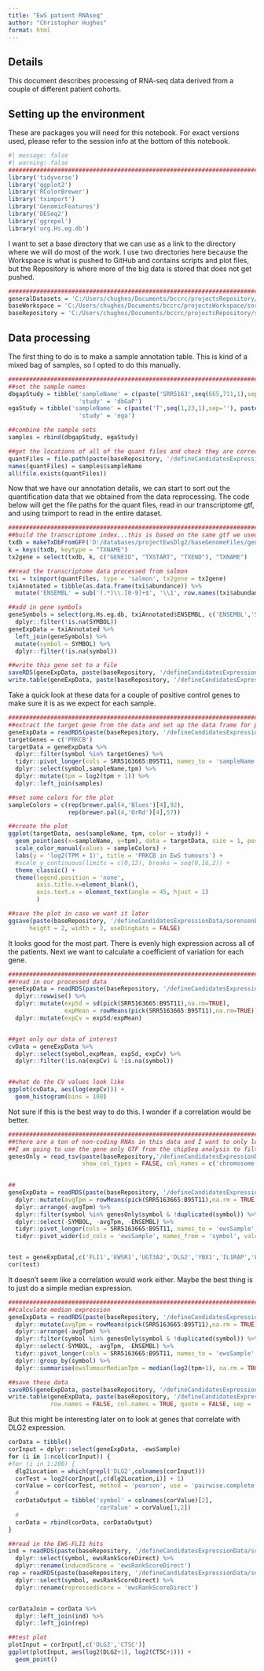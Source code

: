 ```yaml
---
title: "EwS patient RNAseq"
author: "Christopher Hughes"
format: html
---
```


## Details

This document describes processing of RNA-seq data derived from a couple of different patient cohorts.

## Setting up the environment

These are packages you will need for this notebook. For exact versions used, please refer to the session info at the bottom of this notebook.

```r
#| message: false
#| warning: false
##########################################################################################
library('tidyverse')
library('ggplot2')
library('RColorBrewer')
library('tximport')
library('GenomicFeatures')
library('DESeq2')
library('ggrepel')
library('org.Hs.eg.db')
```

I want to set a base directory that we can use as a link to the directory where we will do most of the work. I use two directories here because the Workspace is what is pushed to GitHub and contains scripts and plot files, but the Repository is where more of the big data is stored that does not get pushed.

```r
##########################################################################################
generalDatasets = 'C:/Users/chughes/Documents/bccrc/projectsRepository/generalDatasets'
baseWorkspace = 'C:/Users/chughes/Documents/bccrc/projectsWorkspace/sorensenLab/relatedToEwsCrisprManuscript'
baseRepository = 'C:/Users/chughes/Documents/bccrc/projectsRepository/sorensenLab/relatedToEwsCrisprManuscript'
```

## Data processing

The first thing to do is to make a sample annotation table. This is kind of a mixed bag of samples, so I opted to do this manually.

```r
##########################################################################################
##set the sample names
dbgapStudy = tibble('sampleName' = c(paste('SRR5163',seq(665,711,1),sep=''), paste('SRR5163',seq(713,757,1),sep='')),
                    'study' = 'dbGaP')
egaStudy = tibble('sampleName' = c(paste('T',seq(1,23,1),sep=''), paste('T',seq(24,50,1),sep=''), paste('B95T',seq(5,11,1),sep='')),
                    'study' = 'ega')

##combine the sample sets
samples = rbind(dbgapStudy, egaStudy)

##get the locations of all of the quant files and check they are correct
quantFiles = file.path(paste(baseRepository, '/defineCandidatesExpressionData/sorensenEwsPatientData/quants', sep = ''), samples$sampleName, 'quant.sf')
names(quantFiles) = samples$sampleName
all(file.exists(quantFiles))
```

Now that we have our annotation details, we can start to sort out the quantification data that we obtained from the data reprocessing. The code below will get the file paths for the quant files, read in our transcriptome gtf, and using tximport to read in the entire dataset.

```r
##########################################################################################
##build the transcriptome index...this is based on the same gtf we used in the alignment process
txdb = makeTxDbFromGFF('D:/databases/projectEwsDlg2/baseGenomeFiles/genome.gtf')
k = keys(txdb, keytype = "TXNAME")
tx2gene = select(txdb, k, c("GENEID", "TXSTART", "TXEND"), "TXNAME")

##read the transcriptome data processed from salmon
txi = tximport(quantFiles, type = 'salmon', tx2gene = tx2gene)
txiAnnotated = tibble(as.data.frame(txi$abundance)) %>%
  mutate('ENSEMBL' = sub('(.*)\\.[0-9]+$', '\\1', row.names(txi$abundance)))

##add in gene symbols
geneSymbols = select(org.Hs.eg.db, txiAnnotated$ENSEMBL, c('ENSEMBL','SYMBOL'), 'ENSEMBL') %>%
  dplyr::filter(!is.na(SYMBOL))
geneExpData = txiAnnotated %>%
  left_join(geneSymbols) %>%
  mutate(symbol = SYMBOL) %>%
  dplyr::filter(!is.na(symbol))

##write this gene set to a file
saveRDS(geneExpData, paste(baseRepository, '/defineCandidatesExpressionData/sorensenEwsPatientData/datasetOutputs/dataset_tpmExpression.rds', sep = ''))
write.table(geneExpData, paste(baseRepository, '/defineCandidatesExpressionData/sorensenEwsPatientData/datasetOutputs/dataset_tpmExpression.tsv', sep = ''), row.names = FALSE, col.names = TRUE, quote = FALSE, sep = '\t')
```

Take a quick look at these data for a couple of positive control genes to make sure it is as we expect for each sample. 

```r
##########################################################################################
##extract the target gene from the data and set up the data frame for plotting
geneExpData = readRDS(paste(baseRepository, '/defineCandidatesExpressionData/sorensenEwsPatientData/datasetOutputs/dataset_tpmExpression.rds', sep = ''))
targetGenes = c('PRKCB')
targetData = geneExpData %>%
  dplyr::filter(symbol %in% targetGenes) %>%
  tidyr::pivot_longer(cols = SRR5163665:B95T11, names_to = 'sampleName', values_to = 'tpm') %>%
  dplyr::select(symbol,sampleName,tpm) %>%
  dplyr::mutate(tpm = log2(tpm + 1)) %>%
  dplyr::left_join(samples)

##set some colors for the plot
sampleColors = c(rep(brewer.pal(4,'Blues')[4],92),
                 rep(brewer.pal(4,'OrRd')[4],57))

##create the plot
ggplot(targetData, aes(sampleName, tpm, color = study)) +
  geom_point(aes(x=sampleName, y=tpm), data = targetData, size = 1, position = position_jitter(w = 0.1, h = 0)) +
  scale_color_manual(values = sampleColors) +
  labs(y = 'log2(TPM + 1)', title = 'PRKCB in EwS tumours') +
  #scale_y_continuous(limits = c(0,12), breaks = seq(0,16,2)) +
  theme_classic() +
  theme(legend.position = 'none',
        axis.title.x=element_blank(),
        axis.text.x = element_text(angle = 45, hjust = 1)
        )

##save the plot in case we want it later
ggsave(paste(baseRepository, '/defineCandidatesExpressionData/sorensenEwsPatientData/plots/scatter_PRKCB_RnaExpressionLevels.pdf', sep = ''),
      height = 2, width = 2, useDingbats = FALSE)
```

It looks good for the most part. There is evenly high expression across all of the patients. Next we want to calculate a coefficient of variation for each gene.

```r
##########################################################################################
##read in our processed data
geneExpData = readRDS(paste(baseRepository, '/defineCandidatesExpressionData/sorensenEwsPatientData/datasetOutputs/dataset_tpmExpression.rds', sep = '')) %>%
  dplyr::rowwise() %>%
  dplyr::mutate(expSd = sd(pick(SRR5163665:B95T11),na.rm=TRUE),
                expMean = rowMeans(pick(SRR5163665:B95T11),na.rm=TRUE)) %>%
  dplyr::mutate(expCv = expSd/expMean)


##get only our data of interest
cvData = geneExpData %>%
  dplyr::select(symbol,expMean, expSd, expCv) %>%
  dplyr::filter(!is.na(expCv) & !is.na(symbol))


##what do the CV values look like
ggplot(cvData, aes(log(expCv))) +
  geom_histogram(bins = 100)
```

Not sure if this is the best way to do this. I wonder if a correlation would be better.

```r
##########################################################################################
##there are a ton of non-coding RNAs in this data and I want to only look at protein coding genes
##I am going to use the gene only GTF from the chipSeq analysis to filter these data
genesOnly = read_tsv(paste(baseRepository,'/defineCandidatesExpressionData/aynaudChipSeq/datasetOutputs/dataset_gtfGenesOnly.bed',sep=''),
                     show_col_types = FALSE, col_names = c('chromosome','start','end','symbol','score','strand'))
  

##
geneExpData = readRDS(paste(baseRepository, '/defineCandidatesExpressionData/sorensenEwsPatientData/datasetOutputs/dataset_tpmExpression.rds', sep = '')) %>%
  dplyr::mutate(avgTpm = rowMeans(pick(SRR5163665:B95T11),na.rm = TRUE)) %>%
  dplyr::arrange(-avgTpm) %>%
  dplyr::filter(symbol %in% genesOnly$symbol & !duplicated(symbol)) %>%
  dplyr::select(-SYMBOL, -avgTpm, -ENSEMBL) %>%
  tidyr::pivot_longer(cols = SRR5163665:B95T11, names_to = 'ewsSample', values_to = 'tpm') %>%
  tidyr::pivot_wider(id_cols = 'ewsSample', names_from = 'symbol', values_from = 'tpm')


test = geneExpData[,c('FLI1','EWSR1','UGT3A2','DLG2','YBX1','IL1RAP','LOX','NGFR','HMOX1','NOS1','POU3F1','STEAP1','STEAP2')]
cor(test)
```

It doesn't seem like a correlation would work either. Maybe the best thing is to just do a simple median expression.

```r
##########################################################################################
##calculate median expression
geneExpData = readRDS(paste(baseRepository, '/defineCandidatesExpressionData/sorensenEwsPatientData/datasetOutputs/dataset_tpmExpression.rds', sep = '')) %>%
  dplyr::mutate(avgTpm = rowMeans(pick(SRR5163665:B95T11),na.rm = TRUE)) %>%
  dplyr::arrange(-avgTpm) %>%
  dplyr::filter(symbol %in% genesOnly$symbol & !duplicated(symbol)) %>%
  dplyr::select(-SYMBOL, -avgTpm, -ENSEMBL) %>%
  tidyr::pivot_longer(cols = SRR5163665:B95T11, names_to = 'ewsSample', values_to = 'tpm') %>%
  dplyr::group_by(symbol) %>%
  dplyr::summarise(ewsTumourMedianTpm = median(log2(tpm+1), na.rm = TRUE))

##save these data
saveRDS(geneExpData, paste(baseRepository, '/defineCandidatesExpressionData/sorensenEwsPatientData/datasetOutputs/dataset_tpmMedianExpression.rds', sep = ''))
write.table(geneExpData, paste(baseRepository, '/defineCandidatesExpressionData/sorensenEwsPatientData/datasetOutputs/dataset_tpmMedianExpression.tsv', sep = ''), 
            row.names = FALSE, col.names = TRUE, quote = FALSE, sep = '\t')
```


But this might be interesting later on to look at genes that correlate with DLG2 expression.

```r
corData = tibble()
corInput = dplyr::select(geneExpData, -ewsSample)
for (i in 1:ncol(corInput)) {
#for (i in 1:200) {
  dlg2Location = which(grepl('DLG2',colnames(corInput)))
  corTest = log2(corInput[,c(dlg2Location,i)] + 1)
  corValue = cor(corTest, method = 'pearson', use = 'pairwise.complete.obs')
  #
  corDataOutput = tibble('symbol' = colnames(corValue)[2],
                         'corValue' = corValue[1,2])
  #
  corData = rbind(corData, corDataOutput)
}

##read in the EWS-FLI1 hits
ind = readRDS(paste(baseRepository, '/defineCandidatesExpressionData/sorensenEwsA673RnaSeq/datasetOutputs/dataset_ewsTargetsInducedRankScore.rds',sep='')) %>%
  dplyr::select(symbol, ewsRankScoreDirect) %>%
  dplyr::rename(inducedScore = 'ewsRankScoreDirect')
rep = readRDS(paste(baseRepository, '/defineCandidatesExpressionData/sorensenEwsA673RnaSeq/datasetOutputs/dataset_ewsTargetsReducedRankScore.rds',sep='')) %>%
  dplyr::select(symbol, ewsRankScoreDirect) %>%
  dplyr::rename(repressedScore = 'ewsRankScoreDirect')


corDataJoin = corData %>%
  dplyr::left_join(ind) %>%
  dplyr::left_join(rep)

##test plot
plotInput = corInput[,c('DLG2','CTSC')]
ggplot(plotInput, aes(log2(DLG2+1), log2(CTSC+1))) +
  geom_point()
```







